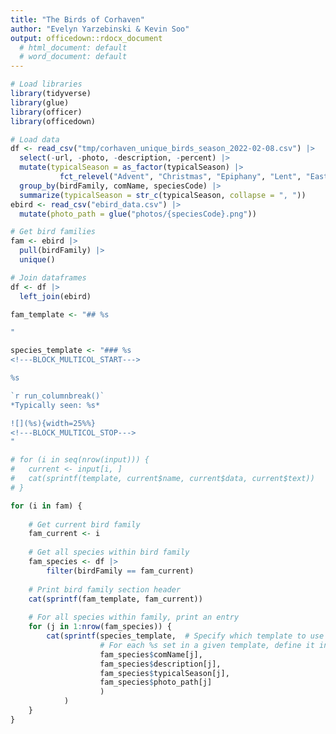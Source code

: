 ```yaml
---
title: "The Birds of Corhaven"
author: "Evelyn Yarzebinski & Kevin Soo"
output: officedown::rdocx_document
  # html_document: default
  # word_document: default
---
```

```r
# Load libraries
library(tidyverse)
library(glue)
library(officer)
library(officedown)

# Load data
df <- read_csv("tmp/corhaven_unique_birds_season_2022-02-08.csv") |> 
  select(-url, -photo, -description, -percent) |> 
  mutate(typicalSeason = as_factor(typicalSeason) |> 
           fct_relevel("Advent", "Christmas", "Epiphany", "Lent", "Easter", "Ordinary Time")) |> 
  group_by(birdFamily, comName, speciesCode) |> 
  summarize(typicalSeason = str_c(typicalSeason, collapse = ", "))
ebird <- read_csv("ebird_data.csv") |> 
  mutate(photo_path = glue("photos/{speciesCode}.png"))

# Get bird families
fam <- ebird |> 
  pull(birdFamily) |> 
  unique()

# Join dataframes
df <- df |> 
  left_join(ebird) 
```



```r
fam_template <- "## %s

"

species_template <- "### %s
<!---BLOCK_MULTICOL_START--->

%s

`r run_columnbreak()`
*Typically seen: %s*

![](%s){width=25%%}
<!---BLOCK_MULTICOL_STOP--->
"

# for (i in seq(nrow(input))) {
#   current <- input[i, ]
#   cat(sprintf(template, current$name, current$data, current$text))
# }

for (i in fam) {
    
    # Get current bird family
    fam_current <- i
    
    # Get all species within bird family
    fam_species <- df |>
        filter(birdFamily == fam_current)
    
    # Print bird family section header
    cat(sprintf(fam_template, fam_current))
    
    # For all species within family, print an entry
    for (j in 1:nrow(fam_species)) {
        cat(sprintf(species_template,  # Specify which template to use
                    # For each %s set in a given template, define it in order below
                    fam_species$comName[j], 
                    fam_species$description[j],
                    fam_species$typicalSeason[j],
                    fam_species$photo_path[j]
                    )
            )
    }
}
```